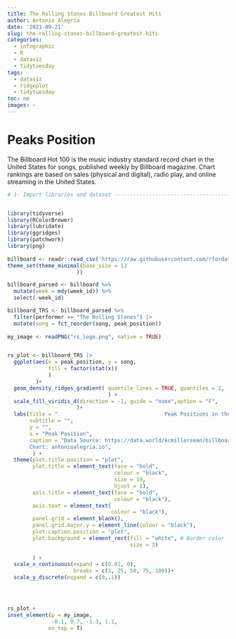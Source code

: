 ```yaml
---
title: The Rolling Stones Billboard Greatest Hits
author: Antonio Alegría
date: '2021-09-21'
slug: the-rolling-stones-billboard-greatest-hits
categories:
  - infographic
  - R
  - dataviz
  - tidytuesday
tags:
  - dataviz
  - ridgeplot
  - tidytuesday
toc: no
images: ~
---
```


# Peaks Position 


The Billboard Hot 100 is the music industry standard record chart in the United States for songs, published weekly by Billboard magazine. Chart rankings are based on sales (physical and digital), radio play, and online streaming in the United States.



```r
# 1- Import libraries and dataset -----------------------------------------


library(tidyverse)
library(RColorBrewer)
library(lubridate)
library(ggridges)
library(patchwork)
library(png)
 
billboard <- readr::read_csv('https://raw.githubusercontent.com/rfordatascience/tidytuesday/master/data/2021/2021-09-14/billboard.csv')
theme_set(theme_minimal(base_size = 13
                      ))

billboard_parsed <- billboard %>% 
  mutate(week = mdy(week_id)) %>% 
  select(-week_id)

billboard_TRS <- billboard_parsed %>% 
  filter(performer == "The Rolling Stones") |> 
  mutate(song = fct_reorder(song, peak_position))
  
my_image <- readPNG("rs_logo.png", native = TRUE)


rs_plot <- billboard_TRS |> 
  ggplot(aes(x = peak_position, y = song,
             fill = factor(stat(x))
             )
         )+
  geom_density_ridges_gradient( quantile_lines = TRUE, quantiles = 2,
                                ) +
  scale_fill_viridis_d(direction = -1, guide = "none",option = "F",
                      )+
  labs(title = "                                  Peak Positions in the Billboard Chart",
       subtitle = "",
       y = "",
       x = "Peak Position",
       caption = "Data Source: https://data.world/kcmillersean/billboard-hot-100-1958-2017#
       Chart: antonioalegria.io",
        ) +
  theme(plot.title.position = "plot", 
        plot.title = element_text(face = "bold",
                                  colour = "black",
                                  size = 19, 
                                  hjust = 1),
        axis.title = element_text(face = "bold",
                                  colour = "black"),
        axis.text = element_text(
                                 colour = "black"),
        panel.grid = element_blank(),
        panel.grid.major.y = element_line(colour = "black"),
        plot.caption.position = "plot",
        plot.background = element_rect(fill = "white", # Border color
                                       size = 2)
      
        ) +
  scale_x_continuous(expand = c(0.01, 0), 
                     breaks = c(1, 25, 50, 75, 100))+
  scale_y_discrete(expand = c(0,.1)) 





```

```r

rs_plot +
inset_element(p = my_image,
              -0.1, 0.7, -1.3, 1.1,
             on_top = T)


```

